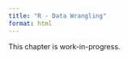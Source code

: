```yaml
---
title: "R - Data Wrangling"
format: html
---
```


::: {.callout-note"}

This chapter is work-in-progress.

:::